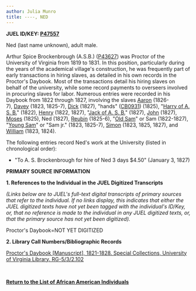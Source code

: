 ```yaml
---
author: Julia Munro
title: ----, NED
---
```

**JUEL ID/KEY: **[P47557](http://juel.iath.virginia.edu/public_person?person=47557 "P47557")**[  
](http://juel.iath.virginia.edu/public_person?person=47002 "P47002")**

Ned (last name unknown), adult male. 

Arthur Spice Brockenbrough (A.S.B.) ([P43627](http://juel.iath.virginia.edu/public_person?person=43627 "P43627")) was Proctor of the University of Virginia from 1819 to 1831. In this position, particularly during the years of the academical village's construction, he was frequently part of early transactions in hiring slaves, as detailed in his own records in the Proctor's Daybook. Most of the transactions detail his hiring slaves on behalf of the university, while some record payments to overseers involved in procuring slaves for labor. Numerous entries were recorded in his Daybook from 1822 through 1827, involving the slaves [Aaron](http://juel.iath.virginia.edu/node/688 "Aaron") (1826-7), [Davey](http://juel.iath.virginia.edu/node/684 "Davey") (1823, 1825-7), [Dick](http://juel.iath.virginia.edu/node/690 "Dick") (1827), "hands" ([CB0931](http://juel.iath.virginia.edu/public_cb?cb=931 "BROCKENBROUGH'S HANDS")) (1825), "[Harry of A. S. B.](http://juel.iath.virginia.edu/node/685 "HARRY")" (1822), [Henry](http://juel.iath.virginia.edu/node/686 "Henry") (1822, 1827), "[Jack of A. S. B.](http://juel.iath.virginia.edu/node/681 "Jack")" (1827), [John](http://juel.iath.virginia.edu/node/689 "John") (1827), [Moses](http://juel.iath.virginia.edu/node/692 "Moses") (1825), Ned (1827), [Reubin](http://juel.iath.virginia.edu/node/693 "REUBIN") (1825-6), "[Old Sam](http://juel.iath.virginia.edu/node/682 "Old Sam")" or Sam (1822-1827), "[Young Sam](http://juel.iath.virginia.edu/node/683 "Young Sam")" or "Sam jr." (1823, 1825-7), [Simon](http://juel.iath.virginia.edu/node/687 "Simon") (1823, 1825, 1827), and [William](http://juel.iath.virginia.edu/node/694 "WILLIAM") (1823, 1824).   
  

The following entries record Ned's work at the University (listed in chronological order):

*   "To A. S. Brockenbrough for hire of Ned 3 days $4.50" (January 3, 1827)

**PRIMARY SOURCE INFORMATION** 

**1\. References to the Individual in the JUEL Digitized Transcripts**

_(Links below are to JUEL's full-text digital transcripts of primary sources that refer to the individual. If no links display, this indicates that either the JUEL digitized texts have not yet been tagged with the individual's ID/Key, or, that no reference is made to the individual in any JUEL digitized texts, or, that the primary source has not yet been digitized)._   

Proctor's Daybook=NOT YET DIGITIZED 

**2\. Library Call Numbers/Bibliographic Records**

[](http://search.lib.virginia.edu/catalog/u6371432)[Proctor's Daybook \[Manuscript\], 1821-1828. Special Collections, University of Virginia Library. RG-5/3/2.102](http://search.lib.virginia.edu/catalog/u6607353 "Proctor's Daybook")

 [](http://search.lib.virginia.edu/catalog/u6371432)

**[Return to the List of African American Individuals](http://juel.iath.virginia.edu/node/367 "Return to the List of African-American Individuals")**
